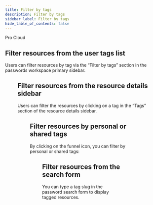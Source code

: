 ```yaml
---
title: Filter by tags
description: Filter by tags
sidebar_label: Filter by tags
hide_table_of_contents: false
---
```


<div style={{display: "flex", gap: "1rem"}}>
  <Chips link="https://www.passbolt.com/pricing/pro" isUnderMainTitle={true}>Pro</Chips>
  <Chips link="https://www.passbolt.com/pricing/cloud" isUnderMainTitle={true}>Cloud</Chips>
</div>

## Filter resources from the user tags list

Users can filter resources by tag via the “Filter by tags” section in the passwords workspace primary sidebar.

<Figure src="img/help/2022/05/tags-filter.png" alt="Filter tags"
        caption="fig. Filter tags" size={{width: 400}}/>

## Filter resources from the resource details sidebar

Users can filter the resources by clicking on a tag in the “Tags” section of the resource details sidebar.

<Figure src="img/help/2022/05/tags-untag.png"
        alt="Click on a tag to filter on this tag" caption="fig. Click on a tag to filter on this tag" size={{width: 400}}/>

## Filter resources by personal or shared tags

By clicking on the funnel icon, you can filter by personal or shared tags:

<Figure src="img/help/2022/05/tags-filter-2.png"
        alt="Filter by personal or shared tags" caption="fig. Filter by personal or shared tags" size={{width: 400}}/>

## Filter resources from the search form

You can type a tag slug in the password search form to display tagged resources.
